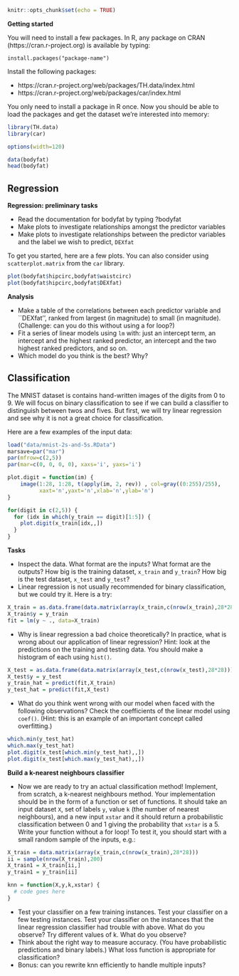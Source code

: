 
```r
knitr::opts_chunk$set(echo = TRUE)
```

**Getting started**

You will need to install a few packages. In R, any package on CRAN (https://cran.r-project.org) is available by typing: 

``install.packages("package-name")``

Install the following packages:

* https://cran.r-project.org/web/packages/TH.data/index.html
* https://cran.r-project.org/web/packages/car/index.html

You only need to install a package in R once. Now you should be able to load the packages and get the dataset we're interested into memory:
```r
library(TH.data)
library(car)
```

```r
options(width=120)
```

```r
data(bodyfat)
head(bodyfat)
```

## Regression

**Regression: preliminary tasks**

* Read the documentation for bodyfat by typing ?bodyfat
* Make plots to investigate relationships amongst the predictor variables
* Make plots to investigate relationships between the predictor variables and the label we wish to predict, ``DEXfat``

To get you started, here are a few plots. You can also consider using ``scatterplot.matrix`` from the ``car`` library.
```r
plot(bodyfat$hipcirc,bodyfat$waistcirc)
plot(bodyfat$hipcirc,bodyfat$DEXfat)
```

**Analysis**

* Make a table of the correlations between each predictor variable and ``DEXfat'', ranked from largest (in magnitude) to small (in magnitude). (Challenge: can you do this without using a for loop?)
* Fit a series of linear models using ``lm`` with: just an intercept term, an intercept and the highest ranked predictor, an intercept and the two highest ranked predictors, and so on.
* Which model do you think is the best? Why?

## Classification

The MNIST dataset is contains hand-written images of the digits from 0 to 9. We will focus on binary classification to see if we can build a classifier to distinguish between twos and fives. But first, we will try linear regression and see why it is not a great choice for classification. 

Here are a few examples of the input data:

```r
load("data/mnist-2s-and-5s.RData")
marsave=par("mar")
par(mfrow=c(2,5))
par(mar=c(0, 0, 0, 0), xaxs='i', yaxs='i')

plot.digit = function(im) {
    image(1:28, 1:28, t(apply(im, 2, rev)) , col=gray((0:255)/255), 
          xaxt='n',yaxt='n',xlab='n',ylab='n')
}

for(digit in c(2,5)) {
  for (idx in which(y_train == digit)[1:5]) { 
    plot.digit(x_train[idx,,])
  }
}
```

**Tasks**

* Inspect the data. What format are the inputs? What format are the outputs? How big is the training dataset, ``x_train`` and ``y_train``? How big is the test dataset, ``x_test`` and ``y_test``?
* Linear regression is not usually recommended for binary classification, but we could try it. Here is a try:
```r
X_train = as.data.frame(data.matrix(array(x_train,c(nrow(x_train),28*28)))) # reshape the inputs for linear regression
X_train$y = y_train
fit = lm(y ~ ., data=X_train)
```
* Why is linear regression a bad choice theoretically? In practice, what is wrong about our application of linear regression? Hint: look at the predictions on the training and testing data. You should make a histogram of each using ```hist()```.
```r
X_test = as.data.frame(data.matrix(array(x_test,c(nrow(x_test),28*28))))
X_test$y = y_test
y_train_hat = predict(fit,X_train)
y_test_hat = predict(fit,X_test)
```
* What do you think went wrong with our model when faced with the following observations? Check the coefficients of the linear model using ```coef()```. (Hint: this is an example of an important concept called overfitting.)
```r
which.min(y_test_hat)
which.max(y_test_hat)
plot.digit(x_test[which.min(y_test_hat),,])
plot.digit(x_test[which.max(y_test_hat),,])
```

**Build a k-nearest neighbours classifier**

* Now we are ready to try an actual classification method! Implement, from scratch, a k-nearest neighbours method. Your implementation should be in the form of a function or set of functions. It should take an input dataset ``X``, set of labels ``y``, value ``k`` (the number of nearest neighbours), and a new input ``xstar`` and it should return a probabilistic classification between 0 and 1 giving the probability that ``xstar`` is a 5. Write your function without a for loop! To test it, you should start with a small random sample of the inputs, e.g.:
```r
X_train = data.matrix(array(x_train,c(nrow(x_train),28*28)))
ii = sample(nrow(X_train),200)
X_train1 = X_train[ii,]
y_train1 = y_train[ii]
```

```r
knn = function(X,y,k,xstar) {
  # code goes here
}
```

* Test your classifier on a few training instances. Test your classifier on a few testing instances. Test your classifier on the instances that the linear regression classifier had trouble with above. What do you observe? Try different values of k. What do you observe? 
* Think about the right way to measure accuracy. (You have probabilistic predictions and binary labels.) What loss function is appropriate for classification?
* Bonus: can you rewrite knn efficiently to handle multiple inputs?


